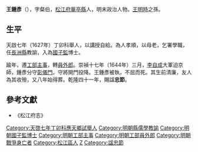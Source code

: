 {{明清人物信息框
| 姓名 = 王鍾彥
| 原名 =
| 圖片名稱= 王鍾彥.jpg
| 圖片大小 = 300px
| 圖片說明 = 《松江邦彥畫像》之王鍾彥像
| 最高職務 = 工部員外郎
| 國家 = 大明
| 爵位 =
| 籍貫 = [[南直隸|南直隸]][[松江府|松江府]][[華亭縣_(唐朝)|華亭縣]]
| 族裔 = 漢族
| 旗籍 = 
| 字號 = 字粲伯
| 室名 = 
| 諡號 = 忠節
| 出生日期 = 生年不詳
| 出生地點 = 
| 逝世日期 = 崇禎十七年（1644年）
| 逝世地點 = 
| 墓葬 =
| 配偶 = （祖父）[[王明時|王明時]]
| 親屬 = 
| 出身 = 
*天啓七年丁卯科舉人
| 經歷 = 
| 著作 =
}}

'''王鍾彥'''（{{bd|？||1644年||Wang王}}），字粲伯，[[松江府|松江府]][[華亭縣_(唐朝)|華亭縣]]人，明末政治人物。[[王明時|王明時]]之孫。

==生平==
天啟七年（1627年）丁卯科舉人，以講授自給。為人孝順，以母老，乞署學職，任[[長洲縣|長洲縣]]教諭，入為[[國子監|國子監]]博士。

踰年，遷[[工部|工部]][[主事|主事]]，轉[[員外郎|員外郎]]。崇禎十七年（1644年）三月，[[李自成|李自成]]大軍迫京師，鍾彥分守[[彰儀門|彰儀門]]，守將開門投降。王鍾彥被執，不屈而死。其生前清廉，友人為其收殮，又八年始得葬。乾隆四十一年，賜諡'''忠節'''。

==參考文獻==
{{reflist}}
*《松江府志》

[[Category:天啓七年丁卯科應天鄉試舉人|Category:天啓七年丁卯科應天鄉試舉人]]
[[Category:明朝縣儒學教諭|Category:明朝縣儒學教諭]]
[[Category:明朝國子監博士|Category:明朝國子監博士]]
[[Category:明朝工部主事|Category:明朝工部主事]]
[[Category:明朝工部員外郎|Category:明朝工部員外郎]]
[[Category:明朝戰爭身亡者|Category:明朝戰爭身亡者]]
[[Category:松江區人|Category:松江區人]]
[[Category:王姓|Z]]
[[Category:諡忠節|Category:諡忠節]]